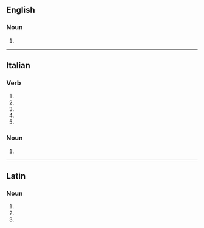 ==English==

===Noun===
{{head|en|noun plural form}}

# {{plural of|uncinus|lang=en}}

----

==Italian==

===Verb===
{{head|it|verb form}}

# {{inflection of|uncinare||2|s|pres|indc|lang=it}}
# {{inflection of|uncinare||1|s|pres|subj|lang=it}}
# {{inflection of|uncinare||2|s|pres|subj|lang=it}}
# {{inflection of|uncinare||3|s|pres|subj|lang=it}}
# {{inflection of|uncinare||3|s|impr|lang=it}}

===Noun===
{{head|it|noun plural form|g=m}}

# {{plural of|uncino|lang=it}}

----

==Latin==

===Noun===
{{la-noun-form|uncīnī}}

# {{inflection of|uncīnus||nom|p|lang=la}}
# {{inflection of|uncīnus||gen|s|lang=la}}
# {{inflection of|uncīnus||voc|p|lang=la}}